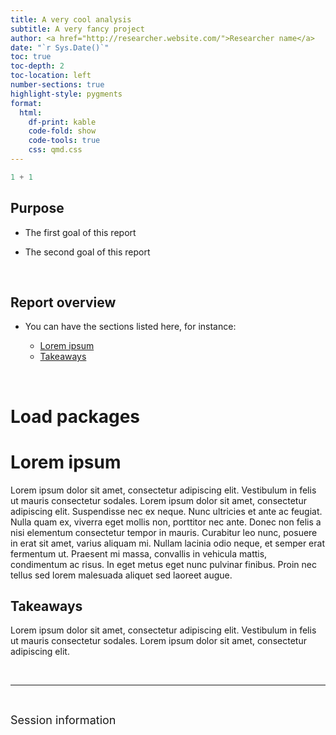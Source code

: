 ```yaml
---
title: A very cool analysis
subtitle: A very fancy project
author: <a href="http://researcher.website.com/">Researcher name</a>
date: "`r Sys.Date()`"
toc: true
toc-depth: 2
toc-location: left
number-sections: true
highlight-style: pygments
format:
  html:
    df-print: kable
    code-fold: show
    code-tools: true
    css: qmd.css
---
```




```python

1 + 1

```


<!-- skyblue box -->
<div class="alert alert-info">

# Purpose

- The first goal of this report

- The second goal of this report

</div>

&nbsp; 


<!-- light brown box -->
<div class="alert alert-warning">

# Report overview

- You can have the sections listed here, for instance:

  - [Lorem ipsum](#lorem-ipsum)
  - [Takeaways](#takeaways)

</div>

&nbsp;

# Load packages


# Lorem ipsum

Lorem ipsum dolor sit amet, consectetur adipiscing elit. Vestibulum in felis ut mauris consectetur sodales. Lorem ipsum dolor sit amet, consectetur adipiscing elit. Suspendisse nec ex neque. Nunc ultricies et ante ac feugiat. Nulla quam ex, viverra eget mollis non, porttitor nec ante. Donec non felis a nisi elementum consectetur tempor in mauris. Curabitur leo nunc, posuere in erat sit amet, varius aliquam mi. Nullam lacinia odio neque, et semper erat fermentum ut. Praesent mi massa, convallis in vehicula mattis, condimentum ac risus. In eget metus eget nunc pulvinar finibus. Proin nec tellus sed lorem malesuada aliquet sed laoreet augue. 


<!-- '&nbsp;' adds blank space -->



<!-- light green box -->

<div class="alert alert-success">

# Takeaways {.unnumbered .unlisted}

Lorem ipsum dolor sit amet, consectetur adipiscing elit. Vestibulum in felis ut mauris consectetur sodales. Lorem ipsum dolor sit amet, consectetur adipiscing elit.

</div>

&nbsp;

<!-- '---' adds a gray vertical line -->

---

&nbsp; 
 
 <!-- add packages used, system details and versions  -->
 
<font size="4">Session information</font>

